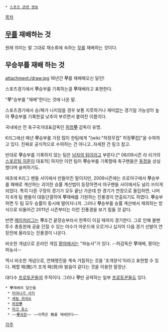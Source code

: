  * [[스포츠 관련 정보]]

[[목차]]

== [[무]]를 재배하는 것 ==
원래 의미는 말 그대로 채소류에 속하는 [[무]]를 재배하는 것이다.
== 무승부를 재배 하는 것 ==

attachment:/draw.jpg
16년간 '''무'''를 재배해오신 달인!

스포츠경기에서 '''무'''승부를 기록하는걸 '''무'''재배라고 표현한다.

"'''무'''"승부를 "재배"한다는 것에 나온 말.

스포츠경기에서 승/패가 나지않을 경우 보통 지루하거나 재미없는 경기일 가능성이 높아 '''무'''승부를 기록한걸 낮추어 부르면서 붙여진 이름이다.

국내에선 전 축구국가대표감독인 [[허정무|허정'''무''']] 감독이 유명.

K리그에선 매년 '''무'''승부를 가장 많이 한팀에게 "[wiki:"허정무컵" 허정'''무'''컵]"을 수여하고 있다. 진짜로 공식적으로 수여하는 건 아니고..자세한 건 링크 참고.

반대로 '''무'''승부를 기록하지 않는 팀은 [[남자의 팀]]이라고 부른다.[* 08/09시즌 라 리가의 [[스포르팅 히혼]]이 대표적] 하지만 이런 팀이 '''무'''승부를 기록할때 축구팬들은 [[동정]]을 상실했다며 슬퍼하기도.

애초에 K리그 팬들 사이에서 만들어진 말이지만, 2009시즌에는 프로야구에서 '''무'''승부를 패배로 계산하는 괴이한 승률 계산법이 등장하면서 야구팬들 사이에서도 널리 쓰이게 되었다. 특히 다른 구장의 경기가 모두 끝난 가운데 한 경기가 연장으로 돌입하면, 나머지 6개 팀 팬들이 대동단결하여 '''무'''재배를 기원하는 진풍경이 연출되기도 하였다. '''무'''승부하면 두 팀 모두 승률이 동시에 떨어지니까. 그러나 '''무'''승부를 승률 계산에서 제외하는 방식으로 되돌아간 2011년 시즌부터는 이런 진풍경을 보기 힘들 것 같다.

반면 [[메이저리그]]는 '''무'''조건 끝장승부라서 한쪽이 이길 때까지 경기한다. 그로 인해 불펜 투수 총동원에 공을 던질 수 있는 야수가 마운드에 오르거나 심지어 다음 경기 선발이 연장전에 올라오는 진풍경이 나온다.

비슷한 개념으로 온라인 게임 [[팡야]]에서는 "파농사"가 있다. --허감독은 '''무'''재배, 팡야는 파농사--

역시 비슷한 개념으로, 연패행진을 계속 거듭하는 것을 '조개양식'이라고 표현할 수 있다. 패할 패(敗)가 조개 패(貝)와 발음이 같다는 것을 이용한 말장난.

대다수 [[프로토]]꾼들의 주적이다. 그러나 '''무'''만 공략하는 일부 [[프로토]]꾼들도 있다. 

 * '''무'''재배의 달인들
  * [[미야나가 사키]]
  * [[셰놀 귀네슈]]
  * [[허정무|허정'''무''']]
  * [[마크 휴스]]
  * ~~[[러시앤캐시|'''무'''과장]]~~ ~~이쪽은 無를 재배한다~~

[[각주]]
